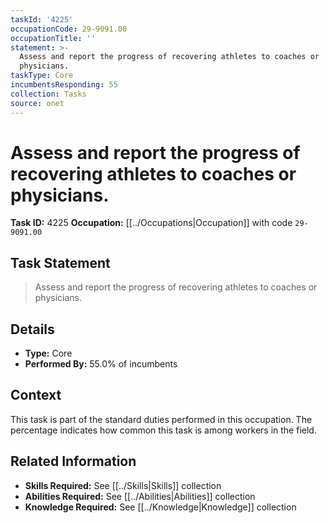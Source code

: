 ```yaml
---
taskId: '4225'
occupationCode: 29-9091.00
occupationTitle: ''
statement: >-
  Assess and report the progress of recovering athletes to coaches or
  physicians.
taskType: Core
incumbentsResponding: 55
collection: Tasks
source: onet
---
```

# Assess and report the progress of recovering athletes to coaches or physicians.

**Task ID:** 4225
**Occupation:** [[../Occupations|Occupation]] with code `29-9091.00`

## Task Statement

> Assess and report the progress of recovering athletes to coaches or physicians.

## Details

- **Type:** Core
- **Performed By:** 55.0% of incumbents

## Context

This task is part of the standard duties performed in this occupation. The percentage indicates how common this task is among workers in the field.

## Related Information

- **Skills Required:** See [[../Skills|Skills]] collection
- **Abilities Required:** See [[../Abilities|Abilities]] collection
- **Knowledge Required:** See [[../Knowledge|Knowledge]] collection
